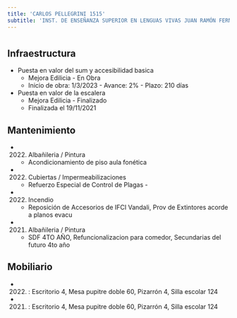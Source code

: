 ```yaml
---
title: 'CARLOS PELLEGRINI 1515'
subtitle: 'INST. DE ENSEÑANZA SUPERIOR EN LENGUAS VIVAS JUAN RAMÓN FERNÁNDEZ'
---
```


#
## Infraestructura

* Puesta en valor del sum y accesibilidad basica 
    + Mejora Edilicia - En Obra 
    + Inicio de obra: 1/3/2023 - Avance: 2% - Plazo: 210 días 


* Puesta en valor de la escalera 
    + Mejora Edilicia - Finalizado 
    + Finalizada el 19/11/2021 






## Mantenimiento

*  (2022) Albañileria / Pintura 
    + Acondicionamiento de piso aula fonética

*  (2022) Cubiertas / Impermeabilizaciones 
    + Refuerzo Especial de Control de Plagas -

*  (2022) Incendio 
    + Reposición de Accesorios de IFCI Vandali, Prov de Extintores acorde a planos evacu

*  (2021) Albañileria / Pintura 
    + SDF 4TO AÑO, Refuncionalizacion para comedor, Secundarias del futuro 4to año





## Mobiliario

*  (2022) : Escritorio 4, Mesa pupitre doble 60, Pizarrón 4, Silla escolar 124 

*  (2021) : Escritorio 4, Mesa pupitre doble 60, Pizarrón 4, Silla escolar 124 




